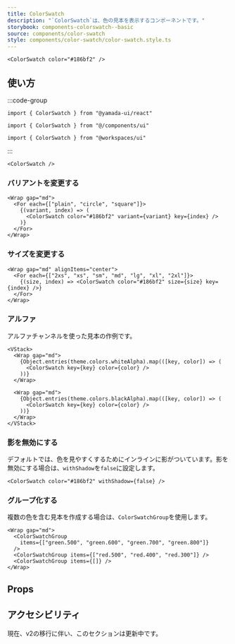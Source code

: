 ```yaml
---
title: ColorSwatch
description: "`ColorSwatch`は、色の見本を表示するコンポーネントです。"
storybook: components-colorswatch--basic
source: components/color-swatch
style: components/color-swatch/color-swatch.style.ts
---
```


```tsx preview
<ColorSwatch color="#186bf2" />
```

## 使い方

:::code-group

```tsx [package]
import { ColorSwatch } from "@yamada-ui/react"
```

```tsx [alias]
import { ColorSwatch } from "@/components/ui"
```

```tsx [monorepo]
import { ColorSwatch } from "@workspaces/ui"
```

:::

```tsx
<ColorSwatch />
```

### バリアントを変更する

```tsx preview
<Wrap gap="md">
  <For each={["plain", "circle", "square"]}>
    {(variant, index) => (
      <ColorSwatch color="#186bf2" variant={variant} key={index} />
    )}
  </For>
</Wrap>
```

### サイズを変更する

```tsx preview
<Wrap gap="md" alignItems="center">
  <For each={["2xs", "xs", "sm", "md", "lg", "xl", "2xl"]}>
    {(size, index) => <ColorSwatch color="#186bf2" size={size} key={index} />}
  </For>
</Wrap>
```

### アルファ

アルファチャンネルを使った見本の作例です。

```tsx preview
<VStack>
  <Wrap gap="md">
    {Object.entries(theme.colors.whiteAlpha).map(([key, color]) => (
      <ColorSwatch key={key} color={color} />
    ))}
  </Wrap>

  <Wrap gap="md">
    {Object.entries(theme.colors.blackAlpha).map(([key, color]) => (
      <ColorSwatch key={key} color={color} />
    ))}
  </Wrap>
</VStack>
```

### 影を無効にする

デフォルトでは、色を見やすくするためにインラインに影がついています。影を無効にする場合は、`withShadow`を`false`に設定します。

```tsx preview
<ColorSwatch color="#186bf2" withShadow={false} />
```

### グループ化する

複数の色を含む見本を作成する場合は、`ColorSwatchGroup`を使用します。

```tsx preview
<Wrap gap="md">
  <ColorSwatchGroup
    items={["green.500", "green.600", "green.700", "green.800"]}
  />
  <ColorSwatchGroup items={["red.500", "red.400", "red.300"]} />
  <ColorSwatchGroup items={[]} />
</Wrap>
```

## Props

<PropsTable name="color-swatch" />

## アクセシビリティ

現在、v2の移行に伴い、このセクションは更新中です。
